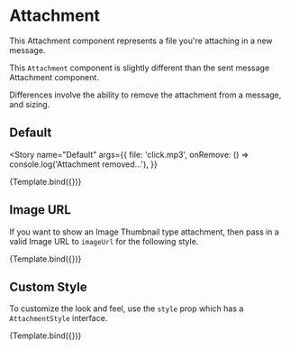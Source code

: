 
<Meta title="ChatFeed/MessageForm/Attachment" component={Attachment} />


# Attachment

This Attachment component represents a file you're attaching in a new message.

This `Attachment` component is slightly different than the sent message Attachment component.

Differences involve the ability to remove the attachment from a message, and sizing.

## Default

<Story
  name="Default"
  args={{
    file: 'click.mp3',
    onRemove: () => console.log('Attachment removed...'),
  }}
>
  {Template.bind({})}
</Story>

## Image URL

If you want to show an Image Thumbnail type attachment, then pass in a valid Image URL to `imageUrl` for the following style.

<Canvas>
  <Story
    name="Image URL"
    args={{
      file: 'my-face-min.png',
      imageUrl:
        'https://chat-engine-assets.s3.amazonaws.com/tutorials/my-face-min.png',
    }}
  >
    {Template.bind({})}
  </Story>
</Canvas>

## Custom Style

To customize the look and feel, use the `style` prop which has a `AttachmentStyle` interface.

<Canvas>
  <Story
    name="Custom Style"
    args={{
      file: 'mountains.jpg',
      style: {
        filePreview: { border: '2px solid green' },
        imagePreview: { border: '2px solid blue' },
        closeIcon: { border: '2px solid red' },
      },
    }}
  >
    {Template.bind({})}
  </Story>
</Canvas>
